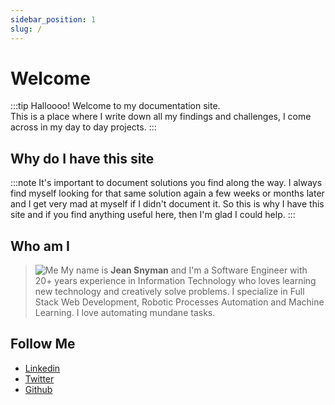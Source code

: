 ```yaml
---
sidebar_position: 1
slug: /
---
```


# Welcome

:::tip Halloooo!
Welcome to my documentation site.  
 This is a place where I write down all my findings and challenges, I come across in my day to day projects.
:::

## Why do I have this site

:::note
It's important to document solutions you find along the way. I always find myself looking for that same solution again a few weeks or months later and I get very mad at myself if I didn't document it. So this is why I have this site and if you find anything useful here, then I'm glad I could help.
:::

## Who am I

> ![Me](/img/profileImage.png) My name is **Jean Snyman** and I'm a Software Engineer with 20+ years experience in Information Technology who loves learning new technology and creatively solve problems. I specialize in Full Stack Web Development, Robotic Processes Automation and Machine Learning. I love automating mundane tasks.

## Follow Me

- [Linkedin](https://linkedin.com/in/jean-snyman-js "LinkedIn")
- [Twitter](https://twitter.com/JeanSnyman "Twitter")
- [Github](https://github.com/snymanje "Github")
